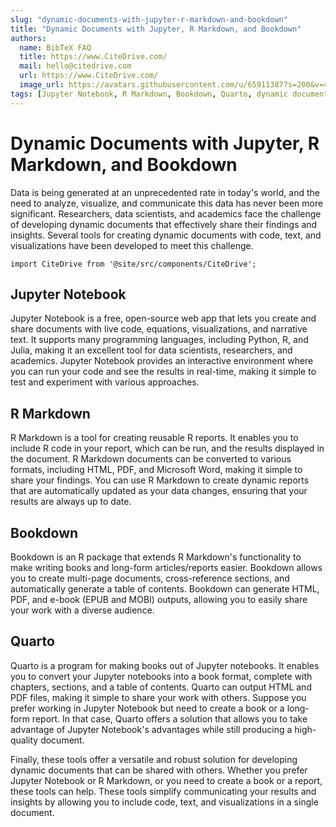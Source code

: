 ```yaml
---
slug: "dynamic-documents-with-jupyter-r-markdown-and-bookdown"
title: "Dynamic Documents with Jupyter, R Markdown, and Bookdown"
authors:
  name: BibTeX FAQ
  title: https://www.CiteDrive.com/
  mail: hello@citedrive.com
  url: https://www.CiteDrive.com/
  image_url: https://avatars.githubusercontent.com/u/65911387?s=200&v=4
tags: [Jupyter Notebook, R Markdown, Bookdown, Quarto, dynamic documents, data analysis, visualization, communication, reproducible reports, data science, research, academics.]
---
```


# Dynamic Documents with Jupyter, R Markdown, and Bookdown

Data is being generated at an unprecedented rate in today's world, and the need to analyze, visualize, and communicate this data has never been more significant. Researchers, data scientists, and academics face the challenge of developing dynamic documents that effectively share their findings and insights. Several tools for creating dynamic documents with code, text, and visualizations have been developed to meet this challenge.

```mdx-code-block
import CiteDrive from '@site/src/components/CiteDrive';
```
<CiteDrive /> 

## Jupyter Notebook

Jupyter Notebook is a free, open-source web app that lets you create and share documents with live code, equations, visualizations, and narrative text. It supports many programming languages, including Python, R, and Julia, making it an excellent tool for data scientists, researchers, and academics. Jupyter Notebook provides an interactive environment where you can run your code and see the results in real-time, making it simple to test and experiment with various approaches.

## R Markdown

R Markdown is a tool for creating reusable R reports. It enables you to include R code in your report, which can be run, and the results displayed in the document. R Markdown documents can be converted to various formats, including HTML, PDF, and Microsoft Word, making it simple to share your findings. You can use R Markdown to create dynamic reports that are automatically updated as your data changes, ensuring that your results are always up to date.

## Bookdown

Bookdown is an R package that extends R Markdown's functionality to make writing books and long-form articles/reports easier. Bookdown allows you to create multi-page documents, cross-reference sections, and automatically generate a table of contents. Bookdown can generate HTML, PDF, and e-book (EPUB and MOBI) outputs, allowing you to easily share your work with a diverse audience.

## Quarto

Quarto is a program for making books out of Jupyter notebooks. It enables you to convert your Jupyter notebooks into a book format, complete with chapters, sections, and a table of contents. Quarto can output HTML and PDF files, making it simple to share your work with others. Suppose you prefer working in Jupyter Notebook but need to create a book or a long-form report. In that case, Quarto offers a solution that allows you to take advantage of Jupyter Notebook's advantages while still producing a high-quality document.

Finally, these tools offer a versatile and robust solution for developing dynamic documents that can be shared with others. Whether you prefer Jupyter Notebook or R Markdown, or you need to create a book or a report, these tools can help. These tools simplify communicating your results and insights by allowing you to include code, text, and visualizations in a single document.

